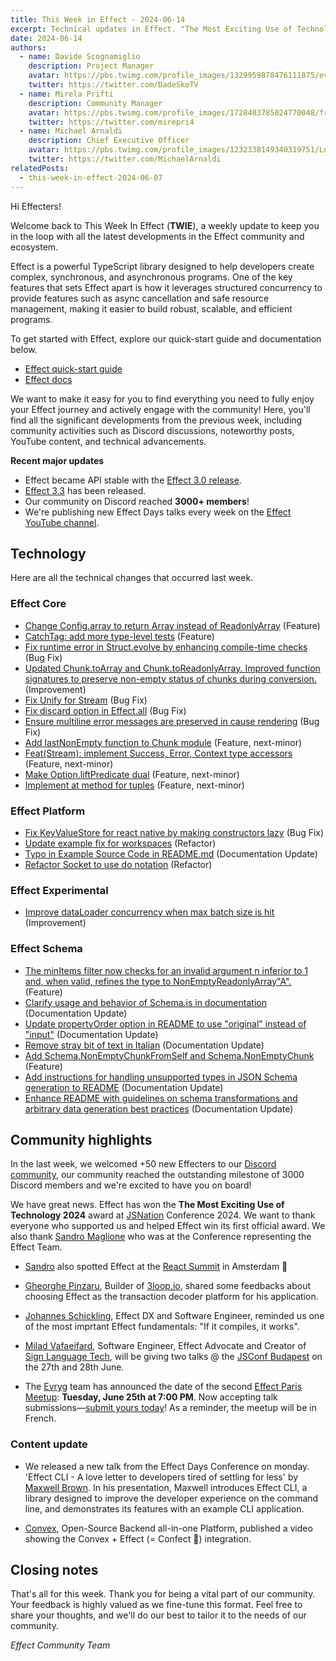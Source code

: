 ```yaml
---
title: This Week in Effect - 2024-06-14
excerpt: Technical updates in Effect. "The Most Exciting Use of Technology" award. 'Effect CLI - A love letter to developers tired of settling for less' by Maxwell Brown.
date: 2024-06-14
authors:
  - name: Davide Scognamiglio
    description: Project Manager
    avatar: https://pbs.twimg.com/profile_images/1329959878476111875/evHG8VX6_400x400.jpg
    twitter: https://twitter.com/DadeSkoTV
  - name: Mirela Prifti
    description: Community Manager
    avatar: https://pbs.twimg.com/profile_images/1728403785024770048/frKphayT_400x400.jpg
    twitter: https://twitter.com/mirepri4
  - name: Michael Arnaldi
    description: Chief Executive Officer
    avatar: https://pbs.twimg.com/profile_images/1232338149340319751/Ln9nNWyk_400x400.jpg
    twitter: https://twitter.com/MichaelArnaldi
relatedPosts:
  - this-week-in-effect-2024-06-07
---
```


Hi Effecters! 

Welcome back to This Week In Effect (**TWIE**), a weekly update to keep you in the loop with all the latest developments in the Effect community and ecosystem.

Effect is a powerful TypeScript library designed to help developers create complex, synchronous, and asynchronous programs. One of the key features that sets Effect apart is how it leverages structured concurrency to provide features such as async cancellation and safe resource management, making it easier to build robust, scalable, and efficient programs.

To get started with Effect, explore our quick-start guide and documentation below.

- [Effect quick-start guide](/docs/quickstart)
- [Effect docs](/docs/introduction)

We want to make it easy for you to find everything you need to fully enjoy your Effect journey and actively engage with the community! Here, you'll find all the significant developments from the previous week, including community activities such as Discord discussions, noteworthy posts, YouTube content, and technical advancements.

**Recent major updates**

- Effect became API stable with the [Effect 3.0 release](https://effect.website/blog/effect-3.0).
- [Effect 3.3](https://effect.website/blog/effect-3.3) has been released.
- Our community on Discord reached **3000+ members**!
- We're publishing new Effect Days talks every week on the [Effect YouTube channel](https://www.youtube.com/@effect-ts).


## Technology

Here are all the technical changes that occurred last week.

### Effect Core
+ [Change Config.array to return Array instead of ReadonlyArray](https://github.com/Effect-TS/effect/pull/2952) (Feature)
+ [CatchTag: add more type-level tests](https://github.com/Effect-TS/effect/pull/2962) (Feature)
+ [Fix runtime error in Struct.evolve by enhancing compile-time checks](https://github.com/Effect-TS/effect/pull/2954) (Bug Fix)
+ [Updated Chunk.toArray and Chunk.toReadonlyArray. Improved function signatures to preserve non-empty status of chunks during conversion.](https://github.com/Effect-TS/effect/pull/2970) (Improvement)
+ [Fix Unify for Stream](https://github.com/Effect-TS/effect/pull/2917) (Bug Fix)
+ [Fix discard option in Effect.all](https://github.com/Effect-TS/effect/pull/2977) (Bug Fix)
+ [Ensure multiline error messages are preserved in cause rendering](https://github.com/Effect-TS/effect/pull/2981) (Bug Fix)
+ [Add lastNonEmpty function to Chunk module](https://github.com/Effect-TS/effect/pull/2951) (Feature, next-minor)
+ [Feat(Stream): implement Success, Error, Context type accessors](https://github.com/Effect-TS/effect/pull/2959) (Feature, next-minor)
+ [Make Option.liftPredicate dual](https://github.com/Effect-TS/effect/pull/2957) (Feature, next-minor)
+ [Implement at method for tuples](https://github.com/Effect-TS/effect/pull/2976) (Feature, next-minor)

### Effect Platform
+ [Fix KeyValueStore for react native by making constructors lazy](https://github.com/Effect-TS/effect/pull/2966) (Bug Fix)
+ [Update example fix for workspaces](https://github.com/Effect-TS/effect/pull/2963) (Refactor)
+ [Typo in Example Source Code in README.md](https://github.com/Effect-TS/effect/pull/2983) (Documentation Update)
+ [Refactor Socket to use do notation](https://github.com/Effect-TS/effect/pull/2988) (Refactor)

### Effect Experimental
+ [Improve dataLoader concurrency when max batch size is hit](https://github.com/Effect-TS/effect/pull/2980) (Improvement)

### Effect Schema
+ [The minItems filter now checks for an invalid argument n inferior to 1 and, when valid, refines the type to NonEmptyReadonlyArray"A".](https://github.com/Effect-TS/effect/pull/2955) (Feature)
+ [Clarify usage and behavior of Schema.is in documentation](https://github.com/Effect-TS/effect/pull/2960) (Documentation Update)
+ [Update propertyOrder option in README to use "original" instead of "input"](https://github.com/Effect-TS/effect/pull/2964) (Documentation Update)
+ [Remove stray bit of text in Italian](https://github.com/Effect-TS/effect/pull/2969) (Documentation Update)
+ [Add Schema.NonEmptyChunkFromSelf and Schema.NonEmptyChunk](https://github.com/Effect-TS/effect/pull/2971) (Feature)
+ [Add instructions for handling unsupported types in JSON Schema generation to README](https://github.com/Effect-TS/effect/pull/2984) (Documentation Update)
+ [Enhance README with guidelines on schema transformations and arbitrary data generation best practices](https://github.com/Effect-TS/effect/pull/2987) (Documentation Update)


## Community highlights

In the last week, we welcomed +50 new Effecters to our [Discord community](https://discord.gg/effect-ts), our community reached the outstanding milestone of 3000 Discord members and we're excited to have you on board! 

We have great news. Effect has won the **The Most Exciting Use of Technology 2024** award at [JSNation](https://x.com/thejsnation) Conference 2024. We want to thank everyone who supported us and helped Effect win its first official award. We also thank [Sandro Maglione](https://x.com/SandroMaglione) who was at the Conference representing the Effect Team.
<Tweet id="1801339857673011290" />

+ [Sandro](https://x.com/SandroMaglione) also spotted Effect at the [React Summit](https://x.com/ReactSummit) in Amsterdam 👀
<Tweet id="1801503801330774430" />

+ [Gheorghe Pinzaru](https://x.com/Ferossgp), Builder of [3loop.io](https://3loop.io/), shared some feedbacks about choosing Effect as the transaction decoder platform for his application.
 <Tweet id="1800970332158804116" />

+ [Johannes Schickling](https://x.com/schickling), Effect DX and Software Engineer, reminded us one of the most imprtant Effect fundamentals: "If it compiles, it works".
  <Tweet id="1800175761116311941" />

+ [Milad Vafaeifard](https://x.com/miladvafaeifard), Software Engineer, Effect Advocate and Creator of [Sign Language Tech](https://www.youtube.com/channel/UCIPaBhc8mQHrt6o0OTuCUXQ), will be giving two talks @ the [JSConf Budapest](https://jsconfbp.com/) on the 27th and 28th June.
  <Tweet id="1800828171685871670" />  

+ The [Evryg](https://www.evryg.com) team has announced the date of the second [Effect Paris Meetup](https://www.meetup.com/effect-paris/#): **Tuesday, June 25th at 7:00 PM**. Now accepting talk submissions—[submit yours today](https://github.com/evryg-org/effect-paris/issues/new?template=talk.yml)! As a reminder, the meetup will be in French.
<Tweet id="1793661086291710258" />

### Content update

+ We released a new talk from the Effect Days Conference on monday. 'Effect CLI - A love letter to developers tired of settling for less' by [Maxwell Brown](https://x.com/imax153). In his presentation, Maxwell introduces Effect CLI, a library designed to improve the developer experience on the command line, and demonstrates its features with an example CLI application.
<YouTube url="https://www.youtube.com/embed/BiEuN6lbXzw?si=b1zionIsUgQNGK3S" />

+ [Convex](https://x.com/convex_dev), Open-Source Backend all-in-one Platform, published a video showing the Convex + Effect (= Confect 🧁) integration.
<Tweet id="1800558928251744377" />


## Closing notes

That's all for this week. Thank you for being a vital part of our community. Your feedback is highly valued as we fine-tune this format. Feel free to share your thoughts, and we'll do our best to tailor it to the needs of our community.

_Effect Community Team_
